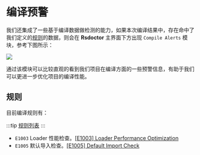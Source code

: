# 编译预警

我们还集成了一些基于编译数据做检测的能力，如果本次编译结果中，存在命中了我们定义的[规则](../more/rules)的数据，则会在 **Rsdoctor** 主界面下方出现 `Compile Alerts` 模块，参考下图所示：

<img src="https://assets.rspack.rs/others/assets/rsdoctor/compile-alerts.png" />

通过该模块可以比较直观的看到我们项目在编译方面的一些预警信息，有助于我们可以更进一步优化项目的编译性能。

## 规则

目前编译规则有：

:::tip
[规则列表](../more/rules)
:::

- `E1003` Loader 性能检查。[[E1003] Loader Performance Optimization](/guide/rules/rules#e1003-loader-performance-optimization)
- `E1005` 默认导入检查。[[E1005] Default Import Check](/guide/rules/rules#e1005-default-import-check)
